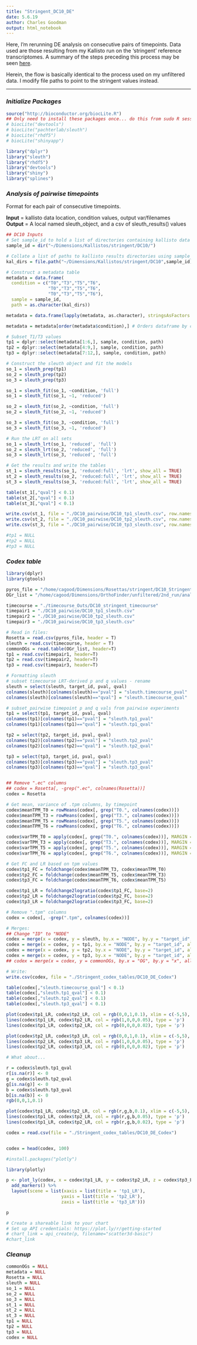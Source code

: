 ```yaml
---
title: "Stringent_DC10_DE"
date: 5.6.19
author: Charles Goodman
output: html_notebook
---
```


Here, I'm rerunning DE analysis on consecutive pairs of timepoints. Data used are those resulting from my Kallisto run on the 'stringent' reference transcriptomes. A summary of the steps preceding this process may be seen [here](https://github.com/chazgoo/DIMENSIONS/tree/master/Stringent). 

Herein, the flow is basically identical to the process used on my unfiltered data. I modify file paths to point to the stringent values instead.

***
### *Initialize Packages*
```r
source("http://bioconductor.org/biocLite.R")
## Only need to install these packages once... do this from sudo R session in terminal
# biocLite("devtools")
# biocLite("pachterlab/sleuth")
# biocLite("rhdf5")
# biocLite("shinyapp")

library("dplyr")
library("sleuth")
library("rhdf5")
library("devtools")
library("shiny")
library("splines")
```

### *Analysis of pairwise timepoints*
Format for each pair of consecutive timepoints.

**Input** = kallisto data location, condition values, output var/filenames  
**Output** = A local named sleuth_object, and a csv of sleuth_results() values

```r
## DC10 Inputs
# Set sample_id to hold a list of directories containing kallisto data of interest
sample_id = dir("~/Dimensions/Kallistos/stringent/DC10/")

# Collate a list of paths to kallisto results directories using sample_id
kal_dirs = file.path("~/Dimensions/Kallistos/stringent/DC10",sample_id)

# Construct a metadata table
metadata = data.frame(
  condition = c("T0","T3","T5","T6",
                "T0","T3","T5","T6",
                "T0","T3","T5","T6"),
  sample = sample_id,
  path = as.character(kal_dirs))

metadata = data.frame(lapply(metadata, as.character), stringsAsFactors = FALSE)

metadata = metadata[order(metadata$condition),] # Orders dataframe by condition value

# Subset T1/T3 values
tp1 = dplyr::select(metadata[1:6,], sample, condition, path)
tp2 = dplyr::select(metadata[4:9,], sample, condition, path)
tp3 = dplyr::select(metadata[7:12,], sample, condition, path)

# Construct the sleuth object and fit the models
so_1 = sleuth_prep(tp1)
so_2 = sleuth_prep(tp2)
so_3 = sleuth_prep(tp3)

so_1 = sleuth_fit(so_1, ~condition, 'full')
so_1 = sleuth_fit(so_1, ~1, 'reduced')

so_2 = sleuth_fit(so_2, ~condition, 'full')
so_2 = sleuth_fit(so_2, ~1, 'reduced')

so_3 = sleuth_fit(so_3, ~condition, 'full')
so_3 = sleuth_fit(so_3, ~1, 'reduced')

# Run the LRT on all sets
so_1 = sleuth_lrt(so_1, 'reduced', 'full')
so_2 = sleuth_lrt(so_2, 'reduced', 'full')
so_3 = sleuth_lrt(so_3, 'reduced', 'full')

# Get the results and write the tables
st_1 = sleuth_results(so_1, 'reduced:full', 'lrt', show_all = TRUE)
st_2 = sleuth_results(so_2, 'reduced:full', 'lrt', show_all = TRUE)
st_3 = sleuth_results(so_3, 'reduced:full', 'lrt', show_all = TRUE)

table(st_1[,"qval"] < 0.1)
table(st_2[,"qval"] < 0.1)
table(st_3[,"qval"] < 0.1)

write.csv(st_1, file = "./DC10_pairwise/DC10_tp1_sleuth.csv", row.names = FALSE)
write.csv(st_2, file = "./DC10_pairwise/DC10_tp2_sleuth.csv", row.names = FALSE)
write.csv(st_3, file = "./DC10_pairwise/DC10_tp3_sleuth.csv", row.names = FALSE)

#tp1 = NULL
#tp2 = NULL
#tp3 = NULL
```

### *Codex table*
```r
library(dplyr)
library(gtools)

pyros_file = "/home/cagood/Dimensions/Rosettas/stringent/DC10_Stringent_PyRos.csv" 
OGr_list = "/home/cagood/Dimensions/OrthoFinder/unfiltered/2nd_run/analysis/commonOGs.txt"

timecourse = "./timecourse_Outs/DC10_stringent_timecourse"
timepair1 = "./DC10_pairwise/DC10_tp1_sleuth.csv"
timepair2 = "./DC10_pairwise/DC10_tp2_sleuth.csv"
timepair3 = "./DC10_pairwise/DC10_tp3_sleuth.csv"

# Read in files:
Rosetta = read.csv(pyros_file, header = T)
sleuth = read.csv(timecourse, header = T)
commonOGs = read.table(OGr_list, header=T)
tp1 = read.csv(timepair1, header=T)
tp2 = read.csv(timepair2, header=T)
tp3 = read.csv(timepair3, header=T)

# Formatting sleuth 
# subset timecourse LRT-derived p and q values - rename 
sleuth = select(sleuth, target_id, pval, qval)
colnames(sleuth)[colnames(sleuth)=="pval"] = "sleuth.timecourse_pval"
colnames(sleuth)[colnames(sleuth)=="qval"] = "sleuth.timecourse_qval"

# subset pairwise timepoint p and q vals from pairwise experiments
tp1 = select(tp1, target_id, pval, qval)
colnames(tp1)[colnames(tp1)=="pval"] = "sleuth.tp1_pval"
colnames(tp1)[colnames(tp1)=="qval"] = "sleuth.tp1_qval"

tp2 = select(tp2, target_id, pval, qval)
colnames(tp2)[colnames(tp2)=="pval"] = "sleuth.tp2_pval"
colnames(tp2)[colnames(tp2)=="qval"] = "sleuth.tp2_qval"

tp3 = select(tp3, target_id, pval, qval)
colnames(tp3)[colnames(tp3)=="pval"] = "sleuth.tp3_pval"
colnames(tp3)[colnames(tp3)=="qval"] = "sleuth.tp3_qval"


## Remove ".ec" columns
## codex = Rosetta[, -grep(".ec", colnames(Rosetta))]
codex = Rosetta

# Get mean, variance of .tpm columns, by timepoint
codex$meanTPM_T0 = rowMeans(codex[, grep("T0.", colnames(codex))])
codex$meanTPM_T3 = rowMeans(codex[, grep("T3.", colnames(codex))])
codex$meanTPM_T5 = rowMeans(codex[, grep("T5.", colnames(codex))])
codex$meanTPM_T6 = rowMeans(codex[, grep("T6.", colnames(codex))])

codex$varTPM_T0 = apply(codex[, grep("T0.", colnames(codex))], MARGIN = 1, FUN = var)
codex$varTPM_T3 = apply(codex[, grep("T3.", colnames(codex))], MARGIN = 1, FUN = var)
codex$varTPM_T5 = apply(codex[, grep("T5.", colnames(codex))], MARGIN = 1, FUN = var)
codex$varTPM_T6 = apply(codex[, grep("T6.", colnames(codex))], MARGIN = 1, FUN = var)

# Get FC and LR based on tpm values
codex$tp1_FC = foldchange(codex$meanTPM_T3, codex$meanTPM_T0)
codex$tp2_FC = foldchange(codex$meanTPM_T5, codex$meanTPM_T3)
codex$tp3_FC = foldchange(codex$meanTPM_T6, codex$meanTPM_T5)

codex$tp1_LR = foldchange2logratio(codex$tp1_FC, base=2)
codex$tp2_LR = foldchange2logratio(codex$tp2_FC, base=2)
codex$tp3_LR = foldchange2logratio(codex$tp3_FC, base=2)

# Remove ".tpm" columns
codex = codex[, -grep(".tpm", colnames(codex))]

# Merges:
## Change "ID" to "NODE"
codex = merge(x = codex, y = sleuth, by.x = "NODE", by.y = "target_id", all.x = T)
codex = merge(x = codex, y = tp1, by.x = "NODE", by.y = "target_id", all.x = T)
codex = merge(x = codex, y = tp2, by.x = "NODE", by.y = "target_id", all.x = T)
codex = merge(x = codex, y = tp3, by.x = "NODE", by.y = "target_id", all.x = T)
## codex = merge(x = codex, y = commonOGs, by.x = "OG", by.y = "x", all.y = T) ## This line would sort by common OG

# Write:
write.csv(codex, file = "./Stringent_codex_tables/DC10_DE_Codex")
```

```r
table(codex[,"sleuth.timecourse_qval"] < 0.1)
table(codex[,"sleuth.tp1_qval"] < 0.1)
table(codex[,"sleuth.tp2_qval"] < 0.1)
table(codex[,"sleuth.tp3_qval"] < 0.1)

plot(codex$tp1_LR, codex$tp2_LR, col = rgb(0,0,1,0.1), xlim = c(-5,5), ylim = c(-5,5))
lines(codex$tp1_LR, codex$tp2_LR, col = rgb(1,0,0,0.05), type = 'p')
lines(codex$tp1_LR, codex$tp2_LR, col = rgb(0,0,0,0.02), type = 'p')

plot(codex$tp2_LR, codex$tp3_LR, col = rgb(0,0,1,0.1), xlim = c(-5,5), ylim = c(-5,5))
lines(codex$tp2_LR, codex$tp3_LR, col = rgb(1,0,0,0.05), type = 'p')
lines(codex$tp2_LR, codex$tp3_LR, col = rgb(0,0,0,0.02), type = 'p')

# What about...

r = codex$sleuth.tp1_qval
r[is.na(r)] <- 0
g = codex$sleuth.tp2_qval
g[is.na(g)] <- 0
b = codex$sleuth.tp3_qval
b[is.na(b)] <- 0
rgb(0,0,1,0.1)

plot(codex$tp1_LR, codex$tp2_LR, col = rgb(r,g,b,0.1), xlim = c(-5,5), ylim = c(-5,5))
lines(codex$tp1_LR, codex$tp2_LR, col = rgb(r,g,b,0.05), type = 'p')
lines(codex$tp1_LR, codex$tp2_LR, col = rgb(r,g,b,0.02), type = 'p')
```
```r
codex = read.csv(file = "./Stringent_codex_tables/DC10_DE_Codex")


codex = head(codex, 100)

#install.packages("plotly")

library(plotly)

p <- plot_ly(codex, x = codex$tp1_LR, y = codex$tp2_LR, z = codex$tp3_LR, color = rgb(0,0,1,1)) %>%
  add_markers() %>%
  layout(scene = list(xaxis = list(title = 'tp1_LR'),
                     yaxis = list(title = 'tp2_LR'),
                     zaxis = list(title = 'tp3_LR')))

p

# Create a shareable link to your chart
# Set up API credentials: https://plot.ly/r/getting-started
# chart_link = api_create(p, filename="scatter3d-basic")
#chart_link
```


### *Cleanup*
```r
commonOGs = NULL
metadata = NULL
Rosetta = NULL
sleuth = NULL
so_1 = NULL
so_2 = NULL
so_3 = NULL
st_1 = NULL
st_2 = NULL
st_3 = NULL
tp1 = NULL
tp2 = NULL
tp3 = NULL
codex = NULL
```